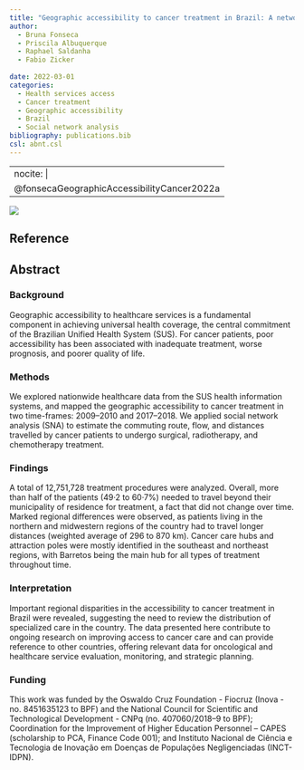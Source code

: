 ```yaml
---
title: "Geographic accessibility to cancer treatment in Brazil: A network analysis"
author:
  - Bruna Fonseca
  - Priscila Albuquerque
  - Raphael Saldanha
  - Fabio Zicker
  
date: 2022-03-01
categories: 
  - Health services access
  - Cancer treatment
  - Geographic accessibility
  - Brazil
  - Social network analysis
bibliography: publications.bib
csl: abnt.csl
---
```


---
nocite: |
  @fonsecaGeographicAccessibilityCancer2022a
---

![](images/Screenshot from 2023-10-02 13-16-46.png)

## Reference

::: {#refs}
:::

## Abstract

### Background

Geographic accessibility to healthcare services is a fundamental component in achieving universal health coverage, the central commitment of the Brazilian Unified Health System (SUS). For cancer patients, poor accessibility has been associated with inadequate treatment, worse prognosis, and poorer quality of life.

### Methods

We explored nationwide healthcare data from the SUS health information systems, and mapped the geographic accessibility to cancer treatment in two time-frames: 2009--2010 and 2017--2018. We applied social network analysis (SNA) to estimate the commuting route, flow, and distances travelled by cancer patients to undergo surgical, radiotherapy, and chemotherapy treatment.

### Findings

A total of 12,751,728 treatment procedures were analyzed. Overall, more than half of the patients (49·2 to 60·7%) needed to travel beyond their municipality of residence for treatment, a fact that did not change over time. Marked regional differences were observed, as patients living in the northern and midwestern regions of the country had to travel longer distances (weighted average of 296 to 870 km). Cancer care hubs and attraction poles were mostly identified in the southeast and northeast regions, with Barretos being the main hub for all types of treatment throughout time.

### Interpretation

Important regional disparities in the accessibility to cancer treatment in Brazil were revealed, suggesting the need to review the distribution of specialized care in the country. The data presented here contribute to ongoing research on improving access to cancer care and can provide reference to other countries, offering relevant data for oncological and healthcare service evaluation, monitoring, and strategic planning.

### Funding

This work was funded by the Oswaldo Cruz Foundation - Fiocruz (Inova - no. 8451635123 to BPF) and the National Council for Scientific and Technological Development - CNPq (no. 407060/2018--9 to BPF); Coordination for the Improvement of Higher Education Personnel -- CAPES (scholarship to PCA, Finance Code 001); and Instituto Nacional de Ciência e Tecnologia de Inovação em Doenças de Populações Negligenciadas (INCT-IDPN).
